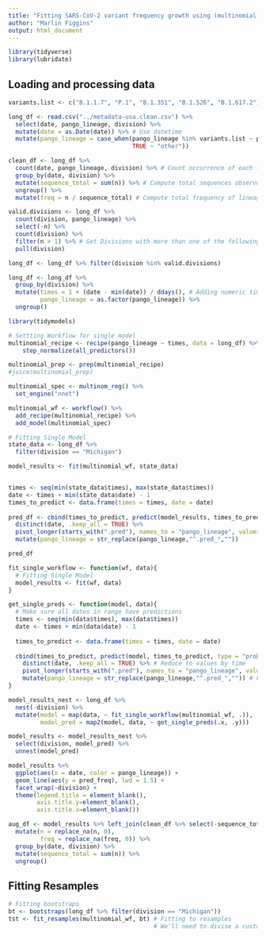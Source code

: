 ```yaml
---
title: "Fitting SARS-CoV-2 variant frequency growth using (multinomial) logistic regression"
author: "Marlin Figgins"
output: html_document
---
```


```r
library(tidyverse)
library(lubridate)
```


## Loading and processing data

```r
variants.list <- c("B.1.1.7", "P.1", "B.1.351", "B.1.526", "B.1.617.2") 

long_df <- read.csv("../metadata-usa.clean.csv") %>% 
  select(date, pango_lineage, division) %>%
  mutate(date = as.Date(date)) %>% # Use datetime
  mutate(pango_lineage = case_when(pango_lineage %in% variants.list ~ pango_lineage, # pango_lineage to variants we care about
                                   TRUE ~ "other"))

clean_df <- long_df %>%
  count(date, pango_lineage, division) %>% # Count occurrence of each lineage and division
  group_by(date, division) %>%
  mutate(sequence_total = sum(n)) %>% # Compute total sequences observed on that day in that place
  ungroup() %>%
  mutate(freq = n / sequence_total) # Compute total frequency of lineage for each day and division
```

```r
valid.divisions <- long_df %>%
  count(division, pango_lineage) %>%
  select(-n) %>%
  count(division) %>%
  filter(n > 1) %>% # Get Divisions with more than one of the following variants
  pull(division)

long_df <- long_df %>% filter(division %in% valid.divisions)
```

```r
long_df <- long_df %>%
  group_by(division) %>%
  mutate(times = 1 + (date - min(date)) / ddays(), # Adding numeric times
         pango_lineage = as.factor(pango_lineage)) %>%
  ungroup()
```

```r
library(tidymodels)

# Settting Workflow for single model
multinomial_recipe <- recipe(pango_lineage ~ times, data = long_df) %>%
    step_normalize(all_predictors())

multinomial_prep <- prep(multinomial_recipe)
#juice(multinomial_prep)

multinomial_spec <- multinom_reg() %>%
  set_engine("nnet")

multinomial_wf <- workflow() %>%
  add_recipe(multinomial_recipe) %>%
  add_model(multinomial_spec)
```

```r
# Fitting Single Model
state_data <- long_df %>%
  filter(division == "Michigan")

model_results <- fit(multinomial_wf, state_data)


times <- seq(min(state_data$times), max(state_data$times))
date <- times + min(state_data$date) - 1 
times_to_predict <- data.frame(times = times, date = date)
  
pred_df <- cbind(times_to_predict, predict(model_results, times_to_predict, type = "prob")) %>%
  distinct(date, .keep_all = TRUE) %>%
  pivot_longer(starts_with(".pred"), names_to = "pango_lineage", values_to = "pred_freq") %>%
  mutate(pango_lineage = str_replace(pango_lineage,"^.pred_",""))

pred_df
```

```r
fit_single_workflow <- function(wf, data){
  # Fitting Single Model
  model_results <- fit(wf, data)
}

get_single_preds <- function(model, data){
  # Make sure all dates in range have predictions
  times <- seq(min(data$times), max(data$times))
  date <- times + min(data$date) - 1
  
  times_to_predict <- data.frame(times = times, date = date)
  
  cbind(times_to_predict, predict(model, times_to_predict, type = "prob")) %>% # Combine data and model
    distinct(date, .keep_all = TRUE) %>% # Reduce to values by time
    pivot_longer(starts_with(".pred"), names_to = "pango_lineage", values_to = "pred_freq") %>% # Pivot to tidy format
    mutate(pango_lineage = str_replace(pango_lineage,"^.pred_","")) # Fix pango_lineage
}

model_results_nest <- long_df %>%
  nest(-division) %>%
  mutate(model = map(data, ~ fit_single_workflow(multinomial_wf, .)),
         model_pred = map2(model, data, ~ get_single_preds(.x, .y)))

model_results <- model_results_nest %>%
  select(division, model_pred) %>%
  unnest(model_pred)
```

```r
model_results %>%
  ggplot(aes(x = date, color = pango_lineage)) +
  geom_line(aes(y = pred_freq), lwd = 1.5) +
  facet_wrap(~division) +
  theme(legend.title = element_blank(), 
        axis.title.y=element_blank(),
        axis.title.x=element_blank())
```
```r
aug_df <- model_results %>% left_join(clean_df %>% select(-sequence_total)) %>%
  mutate(n = replace_na(n, 0),
         freq = replace_na(freq, 0)) %>%
  group_by(date, division) %>%
  mutate(sequence_total = sum(n)) %>%
  ungroup()
```
## Fitting Resamples

```r
# Fitting bootstraps
bt <- bootstraps(long_df %>% filter(division == "Michigan"))
tst <- fit_resamples(multinomial_wf, bt) # Fitting to resamples
                                         # We'll need to divise a custom metric?
```